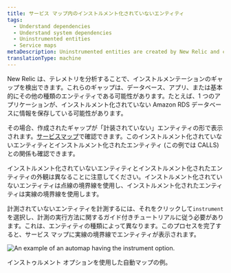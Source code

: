 ```yaml
---
title: サービス マップ内のインストルメント化されていないエンティティ
tags:
  - Understand dependencies
  - Understand system dependencies
  - Uninstrumented entities
  - Service maps
metaDescription: Uninstrumented entities are created by New Relic and can be easily instrumented by the customer
translationType: machine
---
```



New Relic は、テレメトリを分析することで、インストルメンテーションのギャップを検出できます。これらのギャップは、データベース、アプリ、または基本的にその他の種類のエンティティである可能性があります。たとえば、1 つのアプリケーションが、インストルメント化されていない Amazon RDS データベースに情報を保存している可能性があります。

その場合、作成されたギャップが「計装されていない」エンティティの形で表示されます。[サービスマップ](/docs/new-relic-solutions/new-relic-one/ui-data/service-maps/introduction-service-maps)で確認できます。このインストルメント化されていないエンティティとインストルメント化されたエンティティ (この例では CALLS) との関係も確認できます。

<Callout variant="tip">
  インストルメント化されていないエンティティとインストルメント化されたエンティティの外観は異なることに注意してください。インストルメント化されていないエンティティは点線の境界線を使用し、インストルメント化されたエンティティは実線の境界線を使用します。
</Callout>

計測されていないエンティティを計測するには、それをクリックして`instrument`を選択し、計測の実行方法に関するガイド付きチュートリアルに従う必要があります。これは、エンティティの種類によって異なります。このプロセスを完了すると、サービス マップに実線の境界線でエンティティが表示されます。

<img
  title="uninstrumented entity service map.png"
  alt="An example of an automap having the instrument option."
  src={ServiceMapUninstrumentedEntity}
/>

<figcaption>
  インストゥルメント オプションを使用した自動マップの例。
</figcaption>
